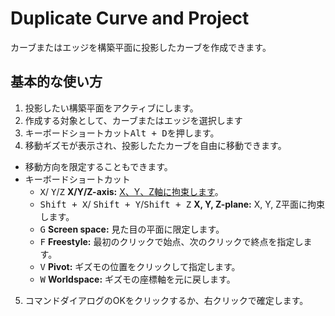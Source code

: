 
# Duplicate Curve and Project

<Reference shortcut="Alt + D" command="Duplicate Curve and Project" button="コマンドバー左" />

カーブまたはエッジを構築平面に投影したカーブを作成できます。

## 基本的な使い方

1. 投影したい構築平面をアクティブにします。
2. 作成する対象として、カーブまたはエッジを選択します
3. キーボードショートカット<kbd>Alt + D</kbd>を押します。
4. 移動ギズモが表示され、投影したたカーブを自由に移動できます。
  - 移動方向を限定することもできます。
  - <Kst>キーボードショートカット</Kst>
    - <kbd>X</kbd>/ <kbd>Y</kbd>/<kbd>Z</kbd> **X/Y/Z-axis:** [X、Y、Z軸に拘束します](/tool/sketching-essentials#constrain-to-an-axis)。
    - <kbd>Shift + X</kbd>/ <kbd>Shift + Y</kbd>/<kbd>Shift + Z</kbd> **X, Y, Z-plane:** X, Y, Z平面に拘束します。
    - <kbd>G</kbd> **Screen space:** 見た目の平面に限定します。
    - <kbd>F</kbd> **Freestyle:** 最初のクリックで始点、次のクリックで終点を指定します。
    - <kbd>V</kbd> **Pivot:** ギズモの位置をクリックして指定します。
    - <kbd>W</kbd> **Worldspace:** ギズモの座標軸を元に戻します。
5. コマンドダイアログのOKをクリックするか、右クリックで確定します。